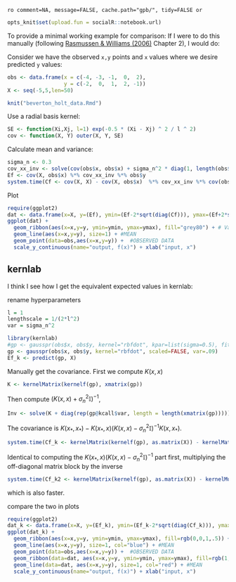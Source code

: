 `ro comment=NA, message=FALSE, cache.path="gpb/", tidy=FALSE or`

```r
opts_knit$set(upload.fun = socialR::notebook.url)
```

To provide a minimal working example for comparison: If I were to do this manually (following [Rasmussen & Williams (2006)](http://www.GaussianProcess.org/gpml) Chapter 2), I would do:


Consider we have the observed `x,y` points and `x` values where we desire predicted `y` values:

```r
obs <- data.frame(x = c(-4, -3, -1,  0,  2),
                  y = c(-2,  0,  1,  2, -1))
X <- seq(-5,5,len=50)
```


```r
knit("beverton_holt_data.Rmd")
```



Use a radial basis kernel:

```r
SE <- function(Xi,Xj, l=1) exp(-0.5 * (Xi - Xj) ^ 2 / l ^ 2)
cov <- function(X, Y) outer(X, Y, SE)
```

Calculate mean and variance: 

```r
sigma_n <- 0.3
cov_xx_inv <- solve(cov(obs$x, obs$x) + sigma_n^2 * diag(1, length(obs$x)))
Ef <- cov(X, obs$x) %*% cov_xx_inv %*% obs$y
system.time(Cf <- cov(X, X) - cov(X, obs$x)  %*% cov_xx_inv %*% cov(obs$x, X))
```

Plot

```r
require(ggplot2)
dat <- data.frame(x=X, y=(Ef), ymin=(Ef-2*sqrt(diag(Cf))), ymax=(Ef+2*sqrt(diag(Cf))))    
ggplot(dat) +
  geom_ribbon(aes(x=x,y=y, ymin=ymin, ymax=ymax), fill="grey80") + # Var
  geom_line(aes(x=x,y=y), size=1) + #MEAN
  geom_point(data=obs,aes(x=x,y=y)) +  #OBSERVED DATA
  scale_y_continuous(name="output, f(x)") + xlab("input, x") 
```



## kernlab

I think I see how I get the equivalent expected values in kernlab:

rename hyperparameters

```r
l = 1
lengthscale = 1/(2*l^2)
var = sigma_n^2
```

```r
library(kernlab)
#gp <- gausspr(obs$x, obs$y, kernel="rbfdot", kpar=list(sigma=0.5), fit=FALSE, scaled=FALSE, var=.09)
gp <- gausspr(obs$x, obs$y, kernel="rbfdot", scaled=FALSE, var=.09)
Ef_k <- predict(gp, X)
```

Manually get the covariance.  First we compute $K(x, x)$

```r
K <- kernelMatrix(kernelf(gp), xmatrix(gp))
```

Then compute $(K(x,x) + \sigma_n^2 \mathbb{I})^{-1}$,

```r
Inv <- solve(K + diag(rep(gp@kcall$var, length = length(xmatrix(gp)))))
```

The covariance is $K(x_*, x_*) - K(x_*, x)(K(x, x) - \sigma_n^2\mathbb{I})^{-1}K(x,x_*)$. 

```r
system.time(Cf_k <- kernelMatrix(kernelf(gp), as.matrix(X)) - kernelMatrix(kernelf(gp), as.matrix(X), xmatrix(gp)) %*% Inv %*% kernelMatrix(kernelf(gp), xmatrix(gp), as.matrix(X)))
```



Identical to computing the $K(x_*, x)(K(x, x) - \sigma_n^2\mathbb{I})^{-1}$ part first, multiplying the off-diagonal matrix block by the inverse

```r
system.time(Cf_k2 <- kernelMatrix(kernelf(gp), as.matrix(X)) - kernelMult(kernelf(gp), as.matrix(X), xmatrix(gp),  Inv) %*% kernelMatrix(kernelf(gp), xmatrix(gp), as.matrix(X)))
```


which is also faster.  



compare the two in plots

```r
require(ggplot2)
dat_k <- data.frame(x=X, y=(Ef_k), ymin=(Ef_k-2*sqrt(diag(Cf_k))), ymax=(Ef_k+2*sqrt(diag(Cf_k))))    
ggplot(dat_k) +
  geom_ribbon(aes(x=x,y=y, ymin=ymin, ymax=ymax), fill=rgb(0,0,1,.5)) + # Var
  geom_line(aes(x=x,y=y), size=1, col="blue") + #MEAN
  geom_point(data=obs,aes(x=x,y=y)) +  #OBSERVED DATA
  geom_ribbon(data=dat, aes(x=x,y=y, ymin=ymin, ymax=ymax), fill=rgb(1,0,0,.5)) + # Var
  geom_line(data=dat, aes(x=x,y=y), size=1, col="red") + #MEAN
  scale_y_continuous(name="output, f(x)") + xlab("input, x") 
```


